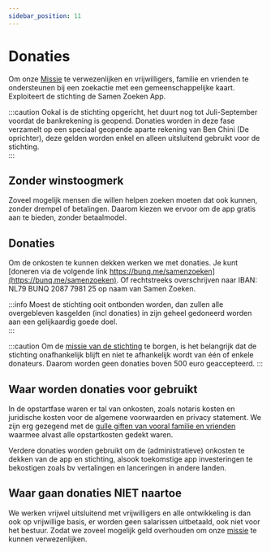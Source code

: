 ```yaml
---
sidebar_position: 11
---
```


# Donaties

Om onze [Missie](./stichting) te verwezenlijken en vrijwilligers, familie en vrienden te ondersteunen bij een zoekactie met een gemeenschappelijke kaart. Exploiteert de stichting de Samen Zoeken App. 

:::caution
Ookal is de stichting opgericht, het duurt nog tot Juli-September voordat de bankrekening is geopend. 
Donaties worden in deze fase verzamelt op een speciaal geopende aparte rekening van Ben Chini (De oprichter), deze gelden worden enkel en alleen uitsluitend gebruikt voor de stichting.  
:::

## Zonder winstoogmerk

Zoveel mogelijk mensen die willen helpen zoeken moeten dat ook kunnen, zonder drempel of betalingen. 
Daarom kiezen we ervoor om de app gratis aan te bieden, zonder betaalmodel.  

## Donaties

Om de onkosten te kunnen dekken werken we met donaties. Je kunt [doneren via de volgende link https://bunq.me/samenzoeken](https://bunq.me/samenzoeken). 
Of rechtstreeks overschrijven naar IBAN: NL79 BUNQ 2087 7981 25 op naam van Samen Zoeken.

:::info
Moest de stichting ooit ontbonden worden, dan zullen alle overgebleven kasgelden (incl donaties) in zijn geheel gedoneerd worden aan een gelijkaardig goede doel.  
:::

:::caution
Om de [missie van de stichting](/docs/stichting) te borgen, is het belangrijk dat de stichting onafhankelijk blijft en niet te afhankelijk wordt van één of enkele donateurs. Daarom worden geen donaties boven 500 euro geaccepteerd.
:::

## Waar worden donaties voor gebruikt

In de opstartfase waren er tal van onkosten, zoals notaris kosten en juridische kosten voor de algemene voorwaarden en privacy statement. We zijn erg gezegend met de [gulle giften van vooral familie en vrienden](/blog/donaties) 
waarmee alvast alle opstartkosten gedekt waren.

Verdere donaties worden gebruikt om de (administratieve) onkosten te dekken van de app en stichting, alsook toekomstige app investeringen te bekostigen zoals bv vertalingen en lanceringen in andere landen.

## Waar gaan donaties **NIET** naartoe

We werken vrijwel uitsluitend met vrijwilligers en alle ontwikkeling is dan ook op vrijwillige basis, er worden geen salarissen uitbetaald, ook niet voor het bestuur. Zodat we zoveel mogelijk geld overhouden om onze [missie](./stichting) te kunnen verwezenlijken.
